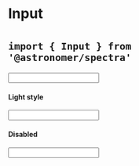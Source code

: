 

<Meta title="Components|Input" component={Input} />

# Input
# <small>`import { Input } from '@astronomer/spectra'`</small>

<Preview>
  <Story name="Default">
    <Input name="example" />
  </Story>
</Preview>

#### Light style
<Preview>
  <Story name="Light">
    <Input name="example" inputStyle="light" />
  </Story>
</Preview>

#### Disabled
<Preview>
  <Story name="Disabled">
    <Input name="example" isDisabled />
  </Story>
</Preview>

<Props of={Input} />
